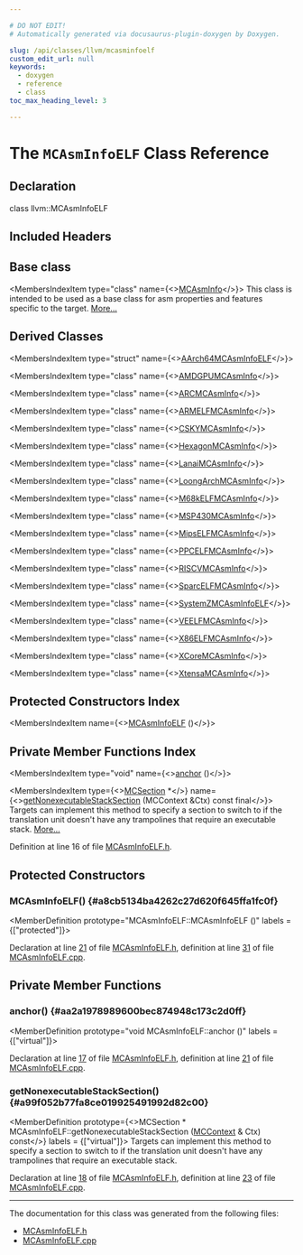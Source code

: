 ```yaml
---

# DO NOT EDIT!
# Automatically generated via docusaurus-plugin-doxygen by Doxygen.

slug: /api/classes/llvm/mcasminfoelf
custom_edit_url: null
keywords:
  - doxygen
  - reference
  - class
toc_max_heading_level: 3

---
```





# The `MCAsmInfoELF` Class Reference

<DoxygenPage pluginConfig={pluginConfig}>



## Declaration

<CodeBlock>class llvm::MCAsmInfoELF</CodeBlock>

## Included Headers

<IncludesList>
<IncludesListItem
  filePath="llvm/MC/MCAsmInfoELF.h"
  permalink="/docs/api/files/include/include/llvm/include/llvm/mc/mcasminfoelf-h"
  isLocal="true" />
</IncludesList>

## Base class

<MembersIndex>

<MembersIndexItem
  type="class"
  name={<><a href="/docs/api/classes/llvm/mcasminfo">MCAsmInfo</a></>}>
This class is intended to be used as a base class for asm properties and features specific to the target. <a href="/docs/api/classes/llvm/mcasminfo/#details">More...</a>
</MembersIndexItem>

</MembersIndex>

## Derived Classes

<MembersIndex>

<MembersIndexItem
  type="struct"
  name={<><a href="/docs/api/structs/llvm/aarch64mcasminfoelf">AArch64MCAsmInfoELF</a></>}>
</MembersIndexItem>

<MembersIndexItem
  type="class"
  name={<><a href="/docs/api/classes/llvm/amdgpumcasminfo">AMDGPUMCAsmInfo</a></>}>
</MembersIndexItem>

<MembersIndexItem
  type="class"
  name={<><a href="/docs/api/classes/llvm/arcmcasminfo">ARCMCAsmInfo</a></>}>
</MembersIndexItem>

<MembersIndexItem
  type="class"
  name={<><a href="/docs/api/classes/llvm/armelfmcasminfo">ARMELFMCAsmInfo</a></>}>
</MembersIndexItem>

<MembersIndexItem
  type="class"
  name={<><a href="/docs/api/classes/llvm/cskymcasminfo">CSKYMCAsmInfo</a></>}>
</MembersIndexItem>

<MembersIndexItem
  type="class"
  name={<><a href="/docs/api/classes/llvm/hexagonmcasminfo">HexagonMCAsmInfo</a></>}>
</MembersIndexItem>

<MembersIndexItem
  type="class"
  name={<><a href="/docs/api/classes/llvm/lanaimcasminfo">LanaiMCAsmInfo</a></>}>
</MembersIndexItem>

<MembersIndexItem
  type="class"
  name={<><a href="/docs/api/classes/llvm/loongarchmcasminfo">LoongArchMCAsmInfo</a></>}>
</MembersIndexItem>

<MembersIndexItem
  type="class"
  name={<><a href="/docs/api/classes/llvm/m68kelfmcasminfo">M68kELFMCAsmInfo</a></>}>
</MembersIndexItem>

<MembersIndexItem
  type="class"
  name={<><a href="/docs/api/classes/llvm/msp430mcasminfo">MSP430MCAsmInfo</a></>}>
</MembersIndexItem>

<MembersIndexItem
  type="class"
  name={<><a href="/docs/api/classes/llvm/mipselfmcasminfo">MipsELFMCAsmInfo</a></>}>
</MembersIndexItem>

<MembersIndexItem
  type="class"
  name={<><a href="/docs/api/classes/llvm/ppcelfmcasminfo">PPCELFMCAsmInfo</a></>}>
</MembersIndexItem>

<MembersIndexItem
  type="class"
  name={<><a href="/docs/api/classes/llvm/riscvmcasminfo">RISCVMCAsmInfo</a></>}>
</MembersIndexItem>

<MembersIndexItem
  type="class"
  name={<><a href="/docs/api/classes/llvm/sparcelfmcasminfo">SparcELFMCAsmInfo</a></>}>
</MembersIndexItem>

<MembersIndexItem
  type="class"
  name={<><a href="/docs/api/classes/llvm/systemzmcasminfoelf">SystemZMCAsmInfoELF</a></>}>
</MembersIndexItem>

<MembersIndexItem
  type="class"
  name={<><a href="/docs/api/classes/llvm/veelfmcasminfo">VEELFMCAsmInfo</a></>}>
</MembersIndexItem>

<MembersIndexItem
  type="class"
  name={<><a href="/docs/api/classes/llvm/x86elfmcasminfo">X86ELFMCAsmInfo</a></>}>
</MembersIndexItem>

<MembersIndexItem
  type="class"
  name={<><a href="/docs/api/classes/llvm/xcoremcasminfo">XCoreMCAsmInfo</a></>}>
</MembersIndexItem>

<MembersIndexItem
  type="class"
  name={<><a href="/docs/api/classes/llvm/xtensamcasminfo">XtensaMCAsmInfo</a></>}>
</MembersIndexItem>

</MembersIndex>

## Protected Constructors Index

<MembersIndex>

<MembersIndexItem
  name={<><a href="#a8cb5134ba4262c27d620f645ffa1fc0f">MCAsmInfoELF</a> ()</>}>
</MembersIndexItem>

</MembersIndex>

## Private Member Functions Index

<MembersIndex>

<MembersIndexItem
  type="void"
  name={<><a href="#aa2a1978989600bec874948c173c2d0ff">anchor</a> ()</>}>
</MembersIndexItem>

<MembersIndexItem
  type={<><a href="/docs/api/classes/llvm/mcsection">MCSection</a> &#42;</>}
  name={<><a href="#a99f052b77fa8ce019925491992d82c00">getNonexecutableStackSection</a> (MCContext &amp;Ctx) const final</>}>
Targets can implement this method to specify a section to switch to if the translation unit doesn&#39;t have any trampolines that require an executable stack. <a href="#a99f052b77fa8ce019925491992d82c00">More...</a>
</MembersIndexItem>

</MembersIndex>


Definition at line 16 of file <a href="/docs/api/files/include/include/llvm/include/llvm/mc/mcasminfoelf-h">MCAsmInfoELF.h</a>.

<SectionDefinition>

## Protected Constructors

### MCAsmInfoELF() {#a8cb5134ba4262c27d620f645ffa1fc0f}

<MemberDefinition
  prototype="MCAsmInfoELF::MCAsmInfoELF ()"
  labels = {["protected"]}>

Declaration at line <a href="/docs/api/files/include/include/llvm/include/llvm/mc/mcasminfoelf-h/#l00021">21</a> of file <a href="/docs/api/files/include/include/llvm/include/llvm/mc/mcasminfoelf-h">MCAsmInfoELF.h</a>, definition at line <a href="/docs/api/files/lib/lib/mc/mcasminfoelf-cpp/#l00031">31</a> of file <a href="/docs/api/files/lib/lib/mc/mcasminfoelf-cpp">MCAsmInfoELF.cpp</a>.
</MemberDefinition>

</SectionDefinition>

<SectionDefinition>

## Private Member Functions

### anchor() {#aa2a1978989600bec874948c173c2d0ff}

<MemberDefinition
  prototype="void MCAsmInfoELF::anchor ()"
  labels = {["virtual"]}>

Declaration at line <a href="/docs/api/files/include/include/llvm/include/llvm/mc/mcasminfoelf-h/#l00017">17</a> of file <a href="/docs/api/files/include/include/llvm/include/llvm/mc/mcasminfoelf-h">MCAsmInfoELF.h</a>, definition at line <a href="/docs/api/files/lib/lib/mc/mcasminfoelf-cpp/#l00021">21</a> of file <a href="/docs/api/files/lib/lib/mc/mcasminfoelf-cpp">MCAsmInfoELF.cpp</a>.
</MemberDefinition>

### getNonexecutableStackSection() {#a99f052b77fa8ce019925491992d82c00}

<MemberDefinition
  prototype={<>MCSection &#42; MCAsmInfoELF::getNonexecutableStackSection (<a href="/docs/api/classes/llvm/mccontext">MCContext</a> &amp; Ctx) const</>}
  labels = {["virtual"]}>
Targets can implement this method to specify a section to switch to if the translation unit doesn&#39;t have any trampolines that require an executable stack.

Declaration at line <a href="/docs/api/files/include/include/llvm/include/llvm/mc/mcasminfoelf-h/#l00018">18</a> of file <a href="/docs/api/files/include/include/llvm/include/llvm/mc/mcasminfoelf-h">MCAsmInfoELF.h</a>, definition at line <a href="/docs/api/files/lib/lib/mc/mcasminfoelf-cpp/#l00023">23</a> of file <a href="/docs/api/files/lib/lib/mc/mcasminfoelf-cpp">MCAsmInfoELF.cpp</a>.
</MemberDefinition>

</SectionDefinition>

<hr/>

The documentation for this class was generated from the following files:

<ul>
<li><a href="/docs/api/files/include/include/llvm/include/llvm/mc/mcasminfoelf-h">MCAsmInfoELF.h</a></li>
<li><a href="/docs/api/files/lib/lib/mc/mcasminfoelf-cpp">MCAsmInfoELF.cpp</a></li>
</ul>

</DoxygenPage>

